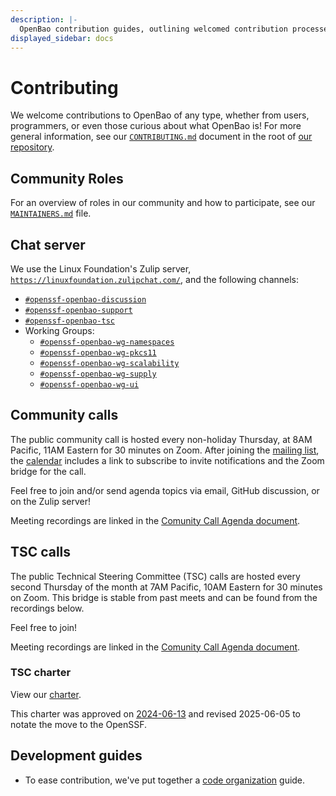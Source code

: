 ```yaml
---
description: |-
  OpenBao contribution guides, outlining welcomed contribution processes and providing an in-depth overview of the code base.
displayed_sidebar: docs
---
```


# Contributing

We welcome contributions to OpenBao of any type, whether from users,
programmers, or even those curious about what OpenBao is! For more
general information, see our [`CONTRIBUTING.md`](https://github.com/openbao/openbao/blob/main/CONTRIBUTING.md)
document in the root of [our repository](https://github.com/openbao/openbao).

## Community Roles

For an overview of roles in our community and how to participate, see our
[`MAINTAINERS.md`](https://github.com/openbao/openbao/blob/main/MAINTAINERS.md)
file.

## Chat server

We use the Linux Foundation's Zulip server,
[`https://linuxfoundation.zulipchat.com/`](https://linuxfoundation.zulipchat.com/),
and the following channels:

- [`#openssf-openbao-discussion`](https://linuxfoundation.zulipchat.com/#narrow/channel/529890-openssf-openbao-discussion)
- [`#openssf-openbao-support`](https://linuxfoundation.zulipchat.com/#narrow/channel/530381-openssf-openbao-support)
- [`#openssf-openbao-tsc`](https://linuxfoundation.zulipchat.com/#narrow/channel/530382-openssf-openbao-tsc)
- Working Groups:
  - [`#openssf-openbao-wg-namespaces`](https://linuxfoundation.zulipchat.com/#narrow/channel/532995-openssf-openbao-wg-namespaces)
  - [`#openssf-openbao-wg-pkcs11`](https://linuxfoundation.zulipchat.com/#narrow/channel/532994-openssf-openbao-wg-pkcs11)
  - [`#openssf-openbao-wg-scalability`](https://linuxfoundation.zulipchat.com/#narrow/channel/532998-openssf-openbao-wg-scalability)
  - [`#openssf-openbao-wg-supply`](https://linuxfoundation.zulipchat.com/#narrow/channel/532999-openssf-openbao-wg-supply)
  - [`#openssf-openbao-wg-ui`](https://linuxfoundation.zulipchat.com/#narrow/channel/532997-openssf-openbao-wg-ui)

## Community calls

The public community call is hosted every non-holiday Thursday, at 8AM Pacific,
11AM Eastern for 30 minutes on Zoom. After joining the [mailing
list](https://lists.openssf.org/g/openbao), the [calendar](https://lists.openssf.org/g/openbao/calendar)
includes a link to subscribe to invite notifications and the Zoom bridge for
the call.

Feel free to join and/or send agenda topics via email, GitHub discussion, or
on the Zulip server!

Meeting recordings are linked in the [Comunity Call Agenda document](https://docs.google.com/document/d/1HZOjDpm0i2fD-W26FkmMQQStVYFgX3evP-nMpgiGmsA).

## TSC calls

The public Technical Steering Committee (TSC) calls are hosted every second
Thursday of the month at 7AM Pacific, 10AM Eastern for 30 minutes on Zoom.
This bridge is stable from past meets and can be found from the recordings
below.

Feel free to join!

Meeting recordings are linked in the [Comunity Call Agenda document](https://docs.google.com/document/d/1HZOjDpm0i2fD-W26FkmMQQStVYFgX3evP-nMpgiGmsA).

### TSC charter

View our [charter](https://github.com/openbao/openbao/blob/main/CHARTER.md).

This charter was approved on [2024-06-13](https://lf-edge.atlassian.net/wiki/spaces/OP/pages/15211981/2024-06-13+OpenBao+TSC+Meeting) and revised 2025-06-05 to notate the move to the OpenSSF.

## Development guides

 - To ease contribution, we've put together a [code organization](/docs/contributing/code-organization)
   guide.
